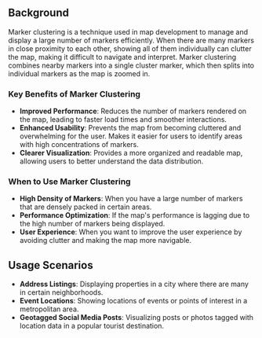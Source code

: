
<Meta title="MarkerCluster/Background" component={MarkerCluster} />

## Background

Marker clustering is a technique used in map development to manage and display a large number of markers efficiently. When there are many markers in close proximity to each other, showing all of them individually can clutter the map, making it difficult to navigate and interpret. Marker clustering combines nearby markers into a single cluster marker, which then splits into individual markers as the map is zoomed in.

### Key Benefits of Marker Clustering

- **Improved Performance**: Reduces the number of markers rendered on the map, leading to faster load times and smoother interactions.
- **Enhanced Usability**: Prevents the map from becoming cluttered and overwhelming for the user.
Makes it easier for users to identify areas with high concentrations of markers.
- **Clearer Visualization**: Provides a more organized and readable map, allowing users to better understand the data distribution.

### When to Use Marker Clustering

- **High Density of Markers**: When you have a large number of markers that are densely packed in certain areas.
- **Performance Optimization**: If the map's performance is lagging due to the high number of markers being displayed.
- **User Experience**: When you want to improve the user experience by avoiding clutter and making the map more navigable.

## Usage Scenarios

- **Address Listings**: Displaying properties in a city where there are many in certain neighborhoods.
- **Event Locations**: Showing locations of events or points of interest in a metropolitan area.
- **Geotagged Social Media Posts**: Visualizing posts or photos tagged with location data in a popular tourist destination.